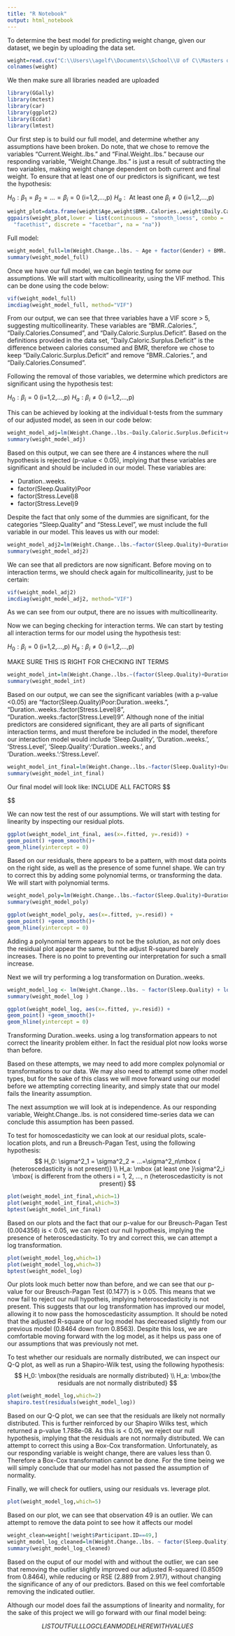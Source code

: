 ---
title: "R Notebook"
output: html_notebook
---

To determine the best model for predicting weight change, given our dataset, we begin by uploading the data set.
```{r}
weight=read.csv("C:\\Users\\agelf\\Documents\\School\\U of C\\Masters of Data Science and Analytics\\Data 603\\Group Project\\weight_change_dataset.csv")
colnames(weight)
```
We then make sure all libraries neaded are uploaded
```{r}
library(GGally)
library(mctest)
library(car)
library(ggplot2)
library(Ecdat)
library(lmtest)
```

Our first step is to build our full model, and determine whether any assumptions have been broken.  Do note, that we chose to remove the variables "Current.Weight..lbs." and "Final.Weight..lbs." because our responding variable, "Weight.Change..lbs." is just a result of subtracting the two variables, making weight change dependent on both current and final weight.  To  ensure that at least one of our predictors is significant, we test the hypothesis:

$H_0: \beta_1 = \beta_2 =...= \beta_i=0\mbox{    (i=1,2,...,p)}$
$H_a: \mbox{ At least one } \beta_i \neq 0\mbox{    (i=1,2,...,p)}$

```{r}
weight_plot=data.frame(weight$Age,weight$BMR..Calories.,weight$Daily.Calories.Consumed,weight$Daily.Caloric.Surplus.Deficit,weight$Weight.Change..lbs.,weight$Duration..weeks.)
ggpairs(weight_plot,lower = list(continuous = "smooth_loess", combo =
  "facethist", discrete = "facetbar", na = "na"))
```

Full model:

```{r}
weight_model_full=lm(Weight.Change..lbs. ~ Age + factor(Gender) + BMR..Calories. + Daily.Calories.Consumed + Daily.Caloric.Surplus.Deficit + Duration..weeks. + factor(Physical.Activity.Level) + factor(Sleep.Quality) + factor(Stress.Level), data=weight)
summary(weight_model_full)
```
Once we have our full model, we can begin testing for some our assumptions.  We will start with multicollinearity, using the VIF method. This can be done using the code below:

```{r}
vif(weight_model_full)
imcdiag(weight_model_full, method="VIF")
```
From our output, we can see that three variables have a VIF score > 5, suggesting multicollinearity. These variables are "BMR..Calories.", "Daily.Calories.Consumed", and "Daily.Caloric.Surplus.Deficit". Based on the definitions provided in the data set, "Daily.Caloric.Surplus.Deficit" is the difference between calories consumed and BMR, therefore we chose to keep "Daily.Caloric.Surplus.Deficit" and remove "BMR..Calories.", and "Daily.Calories.Consumed".

Following the removal of those variables, we determine which predictors are significant using the hypothesis test:


$H_0: \beta_i =0 \mbox{    (i=1,2,...,p)}$
$H_a: \beta_i \neq 0\mbox{    (i=1,2,...,p)}$

This can be achieved by looking at the individual t-tests from the summary of our adjusted model, as seen in our code below:
```{r}
weight_model_adj=lm(Weight.Change..lbs.~Daily.Caloric.Surplus.Deficit+Age+factor(Gender)+Duration..weeks.+factor(Physical.Activity.Level)+factor(Sleep.Quality)+factor(Stress.Level), data=weight)
summary(weight_model_adj)
```
Based on this output, we can see there are 4 instances where the null hypothesis is rejected (p-value < 0.05), implying that these variables are significant and should be included in our model.  These variables are:

- Duration..weeks.
- factor(Sleep.Quality)Poor
- factor(Stress.Level)8
- factor(Stress.Level)9

Despite the fact that only some of the dummies are significant, for the categories "Sleep.Quality" and "Stess.Level", we must include the full variable in our model.  This leaves us with our model:

```{r}
weight_model_adj2=lm(Weight.Change..lbs.~factor(Sleep.Quality)+Duration..weeks.+factor(Stress.Level), data=weight)
summary(weight_model_adj2)
```
We can see that all predictors are now significant.  Before moving on to interaction terms, we should check again for multicollinearity, just to be certain:

```{r}
vif(weight_model_adj2)
imcdiag(weight_model_adj2, method="VIF")
```
As we can see from our output, there are no issues with multicollinearity.

Now we can beging checking for interaction terms. We can start by testing all interaction terms for our model using the hypothesis test:

$H_0: \beta_i =0 \mbox{    (i=1,2,...,p)}$
$H_a: \beta_i \neq 0\mbox{    (i=1,2,...,p)}$

MAKE SURE THIS IS RIGHT FOR CHECKING INT TERMS

```{r}
weight_model_int=lm(Weight.Change..lbs.~(factor(Sleep.Quality)+Duration..weeks.+factor(Stress.Level))^2, data=weight)
summary(weight_model_int)
```
Based on our output, we can see the significant variables (with a p-value <0.05) are "factor(Sleep.Quality)Poor:Duration..weeks.", "Duration..weeks.:factor(Stress.Level)8", "Duration..weeks.:factor(Stress.Level)9".  Although none of the initial predictors are considered significant, they are all parts of significant interaction terms, and must therefore be included in the model, therefore our interaction model would include 'Sleep.Quality', 'Duration..weeks.', 'Stress.Level', 'Sleep.Quality':'Duration..weeks.', and 'Duration..weeks.':'Stress.Level'.

```{r}
weight_model_int_final=lm(Weight.Change..lbs.~factor(Sleep.Quality)+Duration..weeks.+factor(Stress.Level)+factor(Sleep.Quality)*Duration..weeks.+Duration..weeks.*factor(Stress.Level), data=weight)
summary(weight_model_int_final)
```
Our final model will look like: INCLUDE ALL FACTORS
$$

$$

We can now test the rest of our assumptions. We will start with testing for linearity by inspecting our residual plots.
```{r}
ggplot(weight_model_int_final, aes(x=.fitted, y=.resid)) +
geom_point() +geom_smooth()+
geom_hline(yintercept = 0)
```
Based on our residuals, there appears to be a pattern, with most data points on the right side, as well as the presence of some funnel shape. We can try to correct this by adding some polynomial terms, or transforming the data. We will start with polynomial terms.
```{r}
weight_model_poly=lm(Weight.Change..lbs.~factor(Sleep.Quality)+Duration..weeks.+I(Duration..weeks.^2)+factor(Stress.Level)+factor(Sleep.Quality)*Duration..weeks.+Duration..weeks.*factor(Stress.Level), data=weight)
summary(weight_model_poly)
```

```{r}
ggplot(weight_model_poly, aes(x=.fitted, y=.resid)) +
geom_point() +geom_smooth()+
geom_hline(yintercept = 0)
```
Adding a polynomial term appears to not be the solution, as not only does the residual plot appear the same, but the adjust R-sqaured barely increases. There is no point to preventing our interpretation for such a small increase.

Next we will try performing a log transformation on Duration..weeks.

```{r}
weight_model_log <- lm(Weight.Change..lbs. ~ factor(Sleep.Quality) + log(Duration..weeks.) + factor(Stress.Level) + factor(Sleep.Quality) * log(Duration..weeks.) + log(Duration..weeks.) * factor(Stress.Level), data = weight)
summary(weight_model_log )

```

```{r}
ggplot(weight_model_log, aes(x=.fitted, y=.resid)) +
geom_point() +geom_smooth()+
geom_hline(yintercept = 0)
```
Transforming Duration..weeks. using a log transformation appears to not correct the linearity problem either.  In fact the residual plot now looks worse than before.

Based on these attempts, we may need to add more complex polynomial or transformations to our data. We may also need to attempt some other model types, but for the sake of this class we will move forward using our model before we attempting correcting linearity, and simply state that our model fails the linearity assumption.

The next assumption we will look at is independence. As our responding variable, Weight.Change..lbs. is not considered time-series data we can conclude this assumption has been passed.

To test for homoscedasticity we can look at our residual plots, scale-location plots, and run a Breusch-Pagan Test, using the following hypothesis:
$$
H_0: \sigma^2_1 = \sigma^2_2 = ...=\sigma^2_n\mbox { (heteroscedasticity is not present)} \\
H_a: \mbox {at least one }\sigma^2_i \mbox{ is different from the others i = 1, 2, ..., n (heteroscedasticity is not present)}
$$

```{r}
plot(weight_model_int_final,which=1)
plot(weight_model_int_final,which=3)
bptest(weight_model_int_final)
```
Based on our plots and the fact that our p-value for our Breusch-Pagan Test (0.004356) is < 0.05, we can reject our null hypothesis, implying the presence of heteroscedasticity. To try and correct this, we can attempt a log transformation.

```{r}
plot(weight_model_log,which=1)
plot(weight_model_log,which=3)
bptest(weight_model_log)
```
Our plots look much better now than before, and we can see that our p-value for our Breusch-Pagan Test (0.1477) is > 0.05. This means that we now fail to reject our null hypotheis, implying heteroscedasticity is not present. This suggests that our log transformation has improved our model, allowing it to now pass the homoscedasticity assumption.  It should be noted that the adjusted R-square of our log model has decreased slightly from our previous model (0.8464 down from 0.8563).  Despite this loss, we are comfortable moving forward with the log model, as it helps us pass one of our assumptions that was previously not met.

To test whether our residuals are normally distributed, we can inspect our Q-Q plot, as well as run a Shapiro-Wilk test, using the following hypothesis:
$$
H_0: \mbox{the residuals are normally distributed} \\
H_a: \mbox{the residuals are not normally distributed}
$$

```{r}
plot(weight_model_log,which=2)
shapiro.test(residuals(weight_model_log))
```
Based on our Q-Q plot, we can see that the residuals are likely not normally distributed. This is further reinforced by our Shapiro Wilks test, which returned a p-value 1.788e-08.  As this is < 0.05, we reject our null hypothesis, implying that the residuals are not normally distributed.  We can attempt to correct this using a Box-Cox transformation.  Unfortunately, as our responding variable is weight change, there are values less than 0. Therefore a Box-Cox transformation cannot be done. For the time being we will simply conclude that our model has not passed the assumption of normality.

Finally, we will check for outliers, using our residuals vs. leverage plot.

```{r}
plot(weight_model_log,which=5)
```
Based on our plot, we can see that observation 49 is an outlier. We can attempt to remove the data point to see how it affects our model

```{r}
weight_clean=weight[!weight$Participant.ID==49,]
weight_model_log_cleaned=lm(Weight.Change..lbs. ~ factor(Sleep.Quality) + log(Duration..weeks.) + factor(Stress.Level) + factor(Sleep.Quality) * log(Duration..weeks.) + log(Duration..weeks.) * factor(Stress.Level), data = weight_clean)
summary(weight_model_log_cleaned)
```
Based on the ouput of our model with and without the outlier, we can see that removing the outlier slightly improved our adjusted R-squared (0.8509 from 0.8464), while reducing or RSE (2.889 from 2.917), without changing the significance of any of our predictors.  Based on this we feel comfortable removing the indicated outlier.

Although our model does fail the assumptions of linearity and normality, for the sake of this project we will go forward with our final model being:

$$
LIST OUT FULL LOG CLEAN MODEL HERE WITH VALUES
$$

